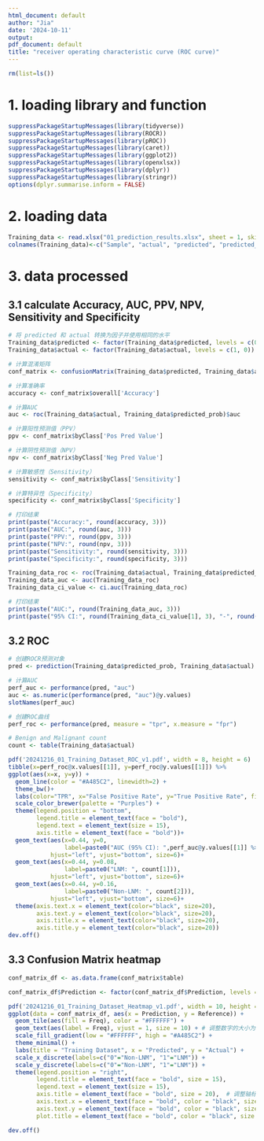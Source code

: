 ---
html_document: default
author: "Jia"
date: '2024-10-11'
output:
pdf_document: default
title: "receiver operating characteristic curve (ROC curve)"
---

```{r}
rm(list=ls())
```

# 1. loading library and function
```{r}
suppressPackageStartupMessages(library(tidyverse))
suppressPackageStartupMessages(library(ROCR))
suppressPackageStartupMessages(library(pROC))
suppressPackageStartupMessages(library(caret))
suppressPackageStartupMessages(library(ggplot2))
suppressPackageStartupMessages(library(openxlsx))
suppressPackageStartupMessages(library(dplyr))
suppressPackageStartupMessages(library(stringr))
options(dplyr.summarise.inform = FALSE)

```

# 2. loading data
```{r}
Training_data <- read.xlsx("01_prediction_results.xlsx", sheet = 1, skipEmptyRows = FALSE, colNames = TRUE)
colnames(Training_data)<-c("Sample", "actual", "predicted", "predicted_prob")
```

# 3. data processed
## 3.1 calculate Accuracy, AUC, PPV, NPV, Sensitivity and Specificity
```{r}
# 将 predicted 和 actual 转换为因子并使用相同的水平
Training_data$predicted <- factor(Training_data$predicted, levels = c(0, 1))
Training_data$actual <- factor(Training_data$actual, levels = c(1, 0))

# 计算混淆矩阵
conf_matrix <- confusionMatrix(Training_data$predicted, Training_data$actual)

# 计算准确率
accuracy <- conf_matrix$overall['Accuracy']

# 计算AUC
auc <- roc(Training_data$actual, Training_data$predicted_prob)$auc

# 计算阳性预测值（PPV）
ppv <- conf_matrix$byClass['Pos Pred Value']

# 计算阴性预测值（NPV）
npv <- conf_matrix$byClass['Neg Pred Value']

# 计算敏感性（Sensitivity）
sensitivity <- conf_matrix$byClass['Sensitivity']

# 计算特异性（Specificity）
specificity <- conf_matrix$byClass['Specificity']

# 打印结果
print(paste("Accuracy:", round(accuracy, 3)))
print(paste("AUC:", round(auc, 3)))
print(paste("PPV:", round(ppv, 3)))
print(paste("NPV:", round(npv, 3)))
print(paste("Sensitivity:", round(sensitivity, 3)))
print(paste("Specificity:", round(specificity, 3)))

Training_data_roc <- roc(Training_data$actual, Training_data$predicted_prob)
Training_data_auc <- auc(Training_data_roc)
Training_data_ci_value <- ci.auc(Training_data_roc)

# 打印结果
print(paste("AUC:", round(Training_data_auc, 3)))
print(paste("95% CI:", round(Training_data_ci_value[1], 3), "-", round(Training_data_ci_value[3], 3)))

```

## 3.2 ROC
```{r}
# 创建ROCR预测对象
pred <- prediction(Training_data$predicted_prob, Training_data$actual)

# 计算AUC
perf_auc <- performance(pred, "auc")
auc <- as.numeric(performance(pred, "auc")@y.values)
slotNames(perf_auc)

# 创建ROC曲线
perf_roc <- performance(pred, measure = "tpr", x.measure = "fpr")

# Benign and Malignant count
count <- table(Training_data$actual)

pdf('20241216_01_Training_Dataset_ROC_v1.pdf', width = 8, height = 6)
tibble(x=perf_roc@x.values[[1]], y=perf_roc@y.values[[1]]) %>%
ggplot(aes(x=x, y=y)) + 
  geom_line(color = "#A485C2", linewidth=2) +
  theme_bw()+
  labs(color="TPR", x="False Positive Rate", y="True Positive Rate", fill = "CV", title = "") + #  (x: 1-Specificity, y: Sensitivity)  scale_color_brewer(palette = "Blues") + 
  scale_color_brewer(palette = "Purples") + 
  theme(legend.position = "bottom",
        legend.title = element_text(face = "bold"),
        legend.text = element_text(size = 15),
        axis.title = element_text(face = "bold"))+
  geom_text(aes(x=0.44, y=0, 
                label=paste0("AUC (95% CI): ",perf_auc@y.values[[1]] %>% round(3)," (",round(Training_data_ci_value[1], 3), "-", round(Training_data_ci_value[3], 3),")")), 
            hjust="left", vjust="bottom", size=6)+
  geom_text(aes(x=0.44, y=0.08, 
                label=paste0("LNM: ", count[1])), 
            hjust="left", vjust="bottom", size=6)+
  geom_text(aes(x=0.44, y=0.16, 
                label=paste0("Non-LNM: ", count[2])),
            hjust="left", vjust="bottom", size=6)+
  theme(axis.text.x = element_text(color="black", size=20),
        axis.text.y = element_text(color="black", size=20),
        axis.title.x = element_text(color="black", size=20),
        axis.title.y = element_text(color="black", size=20))
dev.off()

```


## 3.3 Confusion Matrix heatmap
```{r}
conf_matrix_df <- as.data.frame(conf_matrix$table)

conf_matrix_df$Prediction <- factor(conf_matrix_df$Prediction, levels = c("0", "1"))

pdf('20241216_01_Training_Dataset_Heatmap_v1.pdf', width = 10, height = 6)
ggplot(data = conf_matrix_df, aes(x = Prediction, y = Reference)) +
  geom_tile(aes(fill = Freq), color = "#FFFFFF") +
  geom_text(aes(label = Freq), vjust = 1, size = 10) + # 调整数字的大小为15
  scale_fill_gradient(low = "#FFFFFF", high = "#A485C2") +
  theme_minimal() +
  labs(title = "Training Dataset", x = "Predicted", y = "Actual") +
  scale_x_discrete(labels=c("0"="Non-LNM", "1"="LNM")) +
  scale_y_discrete(labels=c("0"="Non-LNM", "1"="LNM")) +
  theme(legend.position = "right",
        legend.title = element_text(face = "bold", size = 15),
        legend.text = element_text(size = 15),
        axis.title = element_text(face = "bold", size = 20),  # 调整轴标题字号
        axis.text.x = element_text(face = "bold", color = "black", size = 20),  # 调整x轴标签字号
        axis.text.y = element_text(face = "bold", color = "black", size = 20),  # 调整y轴标签字号
        plot.title = element_text(face = "bold", color = "black", size = 20))  # 调整图标题字号

dev.off()

```

